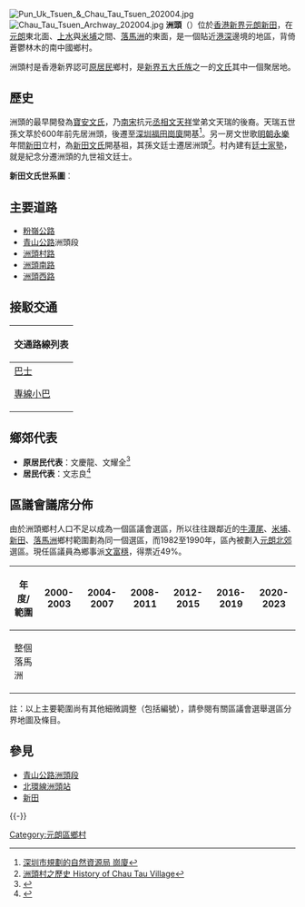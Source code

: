 {{location map|Hong Kong|coordinates={{coord|22.506246|N|114.085596|E}}|label=洲頭村|caption=洲頭村在香港的位置}}
[[File:Pun_Uk_Tsuen_&_Chau_Tau_Tsuen_202004.jpg|thumb]]
[[File:Chau_Tau_Tsuen_Archway_202004.jpg|thumb]]
'''洲頭'''（{{lang-en|'''Chau Tau'''}}）位於[[香港|香港]][[新界|新界]][[元朗區|元朗]][[新田_(香港)|新田]]，在[[元朗|元朗]]東北面、[[上水|上水]]與[[米埔|米埔]]之間、[[落馬洲|落馬洲]]的東面，是一個貼近[[香港|港]][[深圳|深]]邊境的地區，背倚蒼鬱林木的南中國鄉村。

洲頭村是香港新界認可[[新界原居民|原居民]]鄉村，是[[新界五大氏族|新界五大氏族]]之一的[[香港新界文氏|文氏]]其中一個聚居地。

==歷史==
洲頭的最早開發為[[寶安文氏|寶安文氏]]，乃[[南宋|南宋]]抗元[[丞相|丞相]][[文天祥|文天祥]]堂弟文天瑞的後裔。天瑞五世孫文萃於600年前先居洲頭，後遷至[[深圳|深圳]][[福田|福田]][[崗廈|崗廈]]開基<ref>[http://pnr.sz.gov.cn/xxgk/ztzl/rdzt/dmgs/content/post_7378796.html 深圳市規劃的自然資源局 崗廈]</ref>。另一房文世歌[[明朝|明朝]][[永樂|永樂]]年間[[新田_(香港)|新田]]立村，為[[新田文氏|新田文氏]]開基祖，其孫文廷士遷居洲頭<ref>[https://waichuenculture.wordpress.com/2009/07/18/%E6%B4%B2%E9%A0%AD%E6%9D%91%E4%B9%8B%E6%AD%B7%E5%8F%B2-history-of-chau-tau-village/ 洲頭村之歷史 History of Chau Tau Village]</ref>。村內建有[[廷士家塾|廷士家塾]]，就是紀念分遷洲頭的九世祖文廷士。

'''新田文氏世系圖'''︰
{{familytree/start}}
{{familytree | | | | | | | | | | | | | | |天瑞| | | | | | | | | | | | |天瑞=文天瑞<br />
（[[香港新界文氏|入粵]]始祖）}}
{{familytree | | | | | | | | | | | | | | | |)|-|-|-|v|-|-|-|v|-|-|-|v|-|-|-|.| }}
{{familytree | | | | | | | | | | | | | | |應麟| |舉| |煥| |炳| |煒 |應麟=文應麟|舉=文舉|煥=文煥|炳=文炳|煒=文煒}}
{{familytree | | | | | | | | | |,|-|-|-|-|-|^|-|-|-|-|-|-|-|.| | | | }}
{{familytree | | | | | | | | |起東| | | | | | | | | | | |起南|起東=文起東|起南=文起南}}
{{familytree | |,|-|-|-|v|-|-|-|+|-|-|-|v|-|-|-|.| | | |,|-|^|-|.| }}
{{familytree |仁| |義| |禮| |智| |孚| |垂統| |垂獻 |仁=文仁|義=文義|禮=文禮|智=文智|孚=文孚|垂統=文垂統|垂獻=文垂獻}}
{{familytree | | | | | | | |,|-|^|-|.| | | | | | | | | | | | | | }}
{{familytree | | | | | | |孟常| |永謙| | | | | | | | | |孟常=文孟常|永謙=文永謙}}
{{familytree | | | | | | | |!| | | | | | | | | | | | | | | | }}
{{familytree | | | | | | |宗元| | | | | | | | | | | | | |宗元=文宗元}}
{{familytree | | | | | | | |!| | | | | | | | | | | | | | | | }}
{{familytree | | | | | | |世歌| | | | | | | | | | | | | |世歌=文世歌 <br />
（新田基祖）|boxstyle_世歌 = background-color: #afa;}}
{{familytree/end}}

==主要道路==
*[[粉嶺公路|粉嶺公路]]
*[[青山公路|青山公路]]洲頭段
*[[洲頭村路|洲頭村路]]
*[[洲頭南路|洲頭南路]]
*[[洲頭西路|洲頭西路]]

== 接駁交通 ==
{| class="mw-collapsible mw-collapsed wikitable" style="background:white; margin: 0 auto; width: auto;"  
! 交通路線列表
|-
|
;[[香港巴士|巴士]]
{{九龍新界巴士簡單列表|B1|76K}}
;[[香港小巴|專線小巴]]
{{新界專線小巴簡單列表|75}}
|}

==鄉郊代表==
*'''原居民代表'''：文慶龍、文耀全<ref>{{Cite web |url=https://www.info.gov.hk/gia/general/201901/07/P2019010700107.htm |title=二○一九年村代表選舉：原居民代表選舉結果 |access-date=2020-12-29 |archive-date=2019-10-30 |archive-url=https://web.archive.org/web/20191030142546/https://www.info.gov.hk/gia/general/201901/07/P2019010700107.htm |dead-url=no }}</ref>
*'''居民代表'''：文志良<ref>{{Cite web |url=https://www.info.gov.hk/gia/general/201901/07/P2019010700113.htm |title=二○一九年村代表選舉：居民代表選舉結果 |access-date=2020-12-29 |archive-date=2019-10-30 |archive-url=https://web.archive.org/web/20191030142542/https://www.info.gov.hk/gia/general/201901/07/P2019010700113.htm |dead-url=no }}</ref>

==區議會議席分佈==
由於洲頭鄉村人口不足以成為一個區議會選區，所以往往跟鄰近的[[牛潭尾|牛潭尾]]、[[米埔|米埔]]、[[新田_(香港)|新田]]、[[落馬洲|落馬洲]]鄉村範圍劃為同一個選區，而1982至1990年，區內被劃入[[新田_(選區)|元朗北郊]]選區。現任區議員為鄉事派[[文富穩|文富穩]]，得票近49%。
{|class=wikitable
!年度/範圍!!2000-2003!!2004-2007!!2008-2011!!2012-2015!!2016-2019!!2020-2023
|-
|整個落馬洲||colspan=6|{{Center|[[新田_(選區)|新田]]選區}}
|}
註：以上主要範圍尚有其他細微調整（包括編號），請參閱有關區議會選舉選區分界地圖及條目。

== 參見 ==
* [[青山公路_#洲頭段|青山公路洲頭段]]
* [[北環綫#定綫|北環線洲頭站]]
* [[新田_(香港)|新田]]

{{-}}
{{元朗區}}

[[Category:元朗區鄉村|Category:元朗區鄉村]]